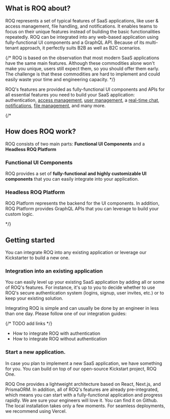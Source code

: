 
## What is ROQ about?

ROQ represents a set of typical features of SaaS applications, like user & access management, file handling, and
notifications. It enables teams to focus on their unique features instead of building the basic functionalities
repeatedly. ROQ can be integrated into any web-based application using fully-functional UI components and a GraphQL API.
Because of its multi-tenant approach, it perfectly suits B2B as well as B2C scenarios.

{/* ROQ is based on the observation that most modern SaaS applications have the same main features. Although these
commodities alone won't make you unique, users still expect them, so you should offer them early. The challenge is that
these commodities are hard to implement and could easily waste your time and engineering capacity. */}

ROQ's features are provided as fully-functional UI components and APIs for all essential features you need to build
your SaaS application:
authentication, [access management](/feature-guides/access-management), [user management](/feature-guides/users),
a [real-time chat](feature-guides/chat), [notifications](feature-guides/notifications), [file management](feature-guides/files),
and many more.

{/*

## How does ROQ work?

ROQ consists of two main parts: **Functional UI Components** and a **Headless ROQ Platform**

### Functional UI Components

ROQ provides a set of **fully-functional and highly customizable UI components** that you can easily integrate into your
application.

### Headless ROQ Platform

ROQ Platform represents the backend for the UI components. In addition, ROQ Platform provides
GraphQL APIs that you can leverage to build your custom logic.

*/}

## Getting started

You can integrate ROQ into any existing application or leverage our Kickstarter to build a new one.

### Integration into an existing application
You can easily level up your existing SaaS application by adding all or some of ROQ's features. For instance, it's up to
you to decide whether to use ROQ's secure authentication system (logins, signup, user invites, etc.) or to keep your
existing solution.

Integrating ROQ is simple and can usually be done by an engineer in less than one day. Please follow one of our
integration guides:

{/* TODO add links */}
* How to integrate ROQ with authentication
* How to integrate ROQ without authentication

### Start a new application.
In case you plan to implement a new SaaS application, we have something for you. You can build on top of our open-source
Kickstart project, ROQ One.

ROQ One provides a lightweight architecture based on React, Next.js, and PrismaORM. In addition, all of ROQ's features
are already pre-integrated, which means you can start with a fully-functional application and progress rapidly. We are
sure your engineers will love it. You can find it on Github. The local installation takes only a few moments. For
seamless deployments, we recommend using Vercel.


